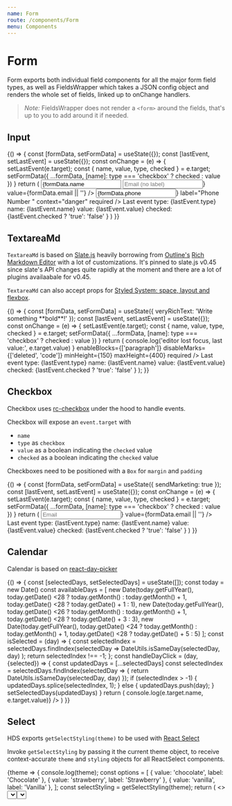 ```yaml
---
name: Form
route: /components/Form
menu: Components
---
```




# Form

Form exports both individual field components for all the major form field types,
as well as FieldsWrapper which takes a JSON config object and renders the whole set of fields, linked up to onChange handlers.

> _Note:_ FieldsWrapper does not render a `<form>` around the fields, that's up to you to add around it if needed.

## Input

<Props of={Input} />

<Playground>
  {() => {
    const [formData, setFormData] = useState({});
    const [lastEvent, setLastEvent] = useState({});
    const onChange = (e) => {
      setLastEvent(e.target);
      const { name, value, type, checked } = e.target;
      setFormData({ ...formData, [name]: type === 'checkbox' ? checked : value })
    }
    return (
      <Flex>
        <Box margin="base" padding="base" maxWidth="400px">
          <Input
            name="name"
            label="Name (with default marginBottom)"
            placeholder="Name"
            onChange={onChange}
            value={formData.name || ''}
          />
          <Input
            name="email"
            placeholder="Email (no label)"
            onChange={onChange}
            icon={<FiMail />}
            value={formData.email || ''}
          />
          <Input
            marginBottom="none"
            name="phone"
            type="tel"
            placeholder="Phone number (no marginBottom)"
            onChange={onChange}
            value={formData.phone || ''}
            icon={<FiPhone />}
            label="Phone Number "
            context="danger"
            required
          />
        </Box>
        <Box 
          margin="base" 
          padding="base" 
          maxWidth="300px" 
          bg="neutral.darker" 
          color="white" 
          borderRadius="5px"
        >
          <Paragraph>
            Last event
          </Paragraph>
          <UnorderedList>
            <ListItem>
              type: {lastEvent.type}
            </ListItem>
            <ListItem>
              name: {lastEvent.name}
            </ListItem>
            <ListItem>
              value: {lastEvent.value}
            </ListItem>
            <ListItem>
              checked: {lastEvent.checked ? 'true': 'false' }
            </ListItem>
          </UnorderedList>
        </Box>
      </Flex>
    )
  }}
</Playground>

## TextareaMd

`TextareaMd` is based on [Slate.js](https://docs.slatejs.org) heavily borrowing from [Outline's](http://getoutline.com) [Rich Markdown Editor](https://github.com/outline/rich-markdown-editor) with a lot of customizations.
It's pinned to slate.js v0.45 since slate's API changes quite rapidly at the moment and there are a lot of plugins availaabale for v0.45.

<Props of={TextareaMd} />

`TextareaMd` can also accept props for [Styled System: space, layout and flexbox](https://styled-system.com/api).

<Playground>
  {() => {
    const [formData, setFormData] = useState({ veryRichText: 'Write something **bold**!' });
    const [lastEvent, setLastEvent] = useState({});
    const onChange = (e) => {
      setLastEvent(e.target);
      const { name, value, type, checked } = e.target;
      setFormData({ ...formData, [name]: type === 'checkbox' ? checked : value })
    }
    return (
      <Flex>
        <Box margin="base" padding="base" maxWidth="500px">
          <TextareaMd
            name="veryRichText"
            label="Write something exciting"
            initialValue={formData.veryRichText || ''}
            onChange={onChange}
            onBlur={e =>
              console.log('editor lost focus, last value:', e.target.value)
            }
            enableBlocks={['paragraph']}
            disableMarks={['deleted', 'code']}
            minHeight={150}
            maxHeight={400}
            required
          />
        </Box>
        <Box 
          margin="base" 
          padding="base" 
          maxWidth="300px" 
          bg="neutral.darker" 
          color="white" 
          borderRadius="5px"
        >
          <Paragraph>
            Last event
          </Paragraph>
          <UnorderedList>
            <ListItem>
              type: {lastEvent.type}
            </ListItem>
            <ListItem>
              name: {lastEvent.name}
            </ListItem>
            <ListItem>
              value: {lastEvent.value}
            </ListItem>
            <ListItem>
              checked: {lastEvent.checked ? 'true': 'false' }
            </ListItem>
          </UnorderedList>
        </Box>
      </Flex>
    );
  }}
</Playground>

## Checkbox

Checkbox uses [rc-checkbox](https://github.com/react-component/checkbox) under the hood to handle events.

<Props of={Checkbox} />

Checkbox will expose an `event.target` with
* `name`
* `type` as `checkbox`
* `value` as a boolean indicating the `checked` value
* `checked` as a boolean indicating the `checked` value

Checkboxes need to be positioned with a `Box` for `margin` and `padding`

<Playground>
  {() => {
    const [formData, setFormData] = useState({ sendMarketing: true });
    const [lastEvent, setLastEvent] = useState({});
    const onChange = (e) => {
      setLastEvent(e.target);
      const { name, value, type, checked } = e.target;
      setFormData({ ...formData, [name]: type === 'checkbox' ? checked : value })
    }
    return (
      <Flex>
        <Box margin="base" padding="base" maxWidth="400px">
        <Input
            name="email"
            label="Email address"
            placeholder="Email"
            onChange={onChange}
            icon={<FiMail />}
            value={formData.email || ''}
          />
          <Box marginY="small">
            <Checkbox
              name="sendMarketing"
              checked={formData.sendMarketing || false}
              onChange={onChange}
              label="Send me marketing junk"
            />
          </Box>
          <Box marginY="small">
            <Checkbox
              name="acceptTandC"
              checked={formData.acceptTandC || false}
              onChange={onChange}
              label="I accept the Terms and Conditions"
            />
          </Box>
        </Box>
        <Box 
          margin="base" 
          padding="base" 
          maxWidth="300px" 
          bg="neutral.darker" 
          color="white" 
          borderRadius="5px"
        >
          <Paragraph>
            Last event
          </Paragraph>
          <UnorderedList>
            <ListItem>
              type: {lastEvent.type}
            </ListItem>
            <ListItem>
              name: {lastEvent.name}
            </ListItem>
            <ListItem>
              value: {lastEvent.value}
            </ListItem>
            <ListItem>
              checked: {lastEvent.checked ? 'true': 'false' }
            </ListItem>
          </UnorderedList>
        </Box>
      </Flex>
    )
  }}
</Playground>

## Calendar

Calendar is based on [react-day-picker](http://react-day-picker.js.org/)

<Props of={Calendar} />

<Playground>
  {() => {
    const [selectedDays, setSelectedDays] = useState([]);
    const today = new Date()
    const availableDays = [
      new Date(today.getFullYear(), today.getDate() <28 ? today.getMonth() : today.getMonth() + 1, today.getDate() <28 ? today.getDate() + 1 : 1),
      new Date(today.getFullYear(), today.getDate() <26 ? today.getMonth() : today.getMonth() + 1, today.getDate() <28 ? today.getDate() + 3 : 3),
      new Date(today.getFullYear(), today.getDate() <24 ? today.getMonth() : today.getMonth() + 1, today.getDate() <28 ? today.getDate() + 5 : 5)
    ];
    const isSelected = (day) => {
      const selectedIndex = selectedDays.findIndex(selectedDay =>
        DateUtils.isSameDay(selectedDay, day)
      );
      return selectedIndex !== -1;
    };
    const handleDayClick = (day, {selected}) => {
      const updatedDays = [...selectedDays]
      const selectedIndex = selectedDays.findIndex(selectedDay => {
          return DateUtils.isSameDay(selectedDay, day)
      });
      if (selectedIndex > -1) {
        updatedDays.splice(selectedIndex, 1);
      } else {
        updatedDays.push(day);
      }
      setSelectedDays(updatedDays)
    }
    return (
      <Calendar
        placeholder="First Name"
        availableDays={availableDays}
        selectedDays={isSelected}
        onDayClick={handleDayClick}
        onChange={e => console.log(e.target.name, e.target.value)}
      />
    )
}}
</Playground>

## Select

HDS exports `getSelectStyling(theme)` to be used with [React Select](https://react-select.com)

Invoke `getSelectStyling` by passing it the current theme object, to receive context-accurate `theme` and `styling` objects for all ReactSelect components.

<Playground>
  <ThemeConsumer>
    {theme => {
      console.log(theme);
      const options = [
        { value: 'chocolate', label: 'Chocolate' },
        { value: 'strawberry', label: 'Strawberry' },
        { value: 'vanilla', label: 'Vanilla' },
      ];
      const selectStyling = getSelectStyling(theme);
      return (
        <>
          <Select options={options} {...selectStyling} />
          <Box padding="small" />
          <Select
            defaultValue={[options[2], options[3]]}
            isMulti
            name="food"
            options={options}
            {...selectStyling}
          />
        </>
      );
    }}
  </ThemeConsumer>
</Playground>

## RangeSlider

<Props of={RangeSlider} />
Props table might not render due to a [bug in docz](https://github.com/pedronauck/docz/issues/777)

<Playground>
  {() => {
    const [formData, setFormData] = useState({});
    const [lastEvent, setLastEvent] = useState({});
    const onChange = (e) => {
      setLastEvent(e.target);
      const { name, value } = e.target;
      setFormData({ ...formData, [name]: value })
    }
    return (
      <Flex>
        <Box margin="base" padding="base" maxWidth="400px">
          <Box bg="neutral.lighter">
            <RangeSlider
              name="engagement"
              value={formData.engagement}
              onChange={onChange}
            />
          </Box>
        </Box>
        <Box 
          margin="base" 
          padding="base" 
          maxWidth="300px" 
          bg="neutral.darker" 
          color="white" 
          borderRadius="5px"
        >
          <Paragraph>
            Last event
          </Paragraph>
          <UnorderedList>
            <ListItem>
              type: {lastEvent.type}
            </ListItem>
            <ListItem>
              name: {lastEvent.name}
            </ListItem>
            <ListItem>
              value: {lastEvent.value}
            </ListItem>
            <ListItem>
              checked: {lastEvent.checked ? 'true': 'false' }
            </ListItem>
          </UnorderedList>
        </Box>
      </Flex>
    )
  }}
</Playground>

## Errors

<Props of={Errors} />
Props table might not render due to a [bug in docz](https://github.com/pedronauck/docz/issues/777)

<Playground>
  <Errors
    errors={[
      { msg: 'Custom errors from the backend' },
      new Error('And standard errors are supported'),
    ]}
  />
</Playground>

## Fields

<Props of={Fields} />

To render a complete form (without the form tag) use the `Fields` component.

Provide a config in object format like this:

```
fields = [
    {
      name: 'name',
      type: 'group',
      title: 'So, what is your name?',
      list: [
        {
          name: 'first_name',
          type: 'text',
          label: 'Your first name',
          placeholder: 'First name',
          required: true,
          renderWidth: 'full',
          maxLength: 25,
        },
        {
          name: 'last_name',
          type: 'text',
          label: 'Your surname',
          explain: 'Let me explain this',
          placeholder: 'Last Name',
          required: true,
          renderWidth: 'full',
          props: { marginBottom: 'none' }
        },
      ],
    },
    {
      name: 'pitch',
      type: 'textarea',
      title:
        'Pitch me baby, one more time! You got 30 seconds or 100 words. Go.',
      label: 'Your Pitch',
      required: true,
      maxLength: 300,
      props: { minHeight: '150px' }
    },
    {
      name: 'ready',
      type: 'checkbox',
      label: `I'm ready`,
    },
   {
      name: 'favourite_icecream',
      type: 'select',
      title:
        `What's your favourite ice cream flavor?`,
      label:
        `Select it from here`,
      explain: 'Start typing to find your favorite flavor',
      options: [
        { value: 'chocolate', label: 'Chocolate' },
        { value: 'strawberry', label: 'Strawberry' },
        { value: 'vanilla', label: 'Vanilla' }
      ]
    },
  ]
```

Field objects need to have a key `type` with one of the following values:

- `textarea` - renders a TextareaMd
- `creatable-select` - renders a [react-select Creatable](https://react-select.com/creatable) with HDS styling
- `select` or `multi-select` - renders a [react-select Select](https://react-select.com/home) with HDS styling (and `isMulti` prop)
- `async-select` - renders a [react-select Async](https://react-select.com/async) with HDS styling
- `group` - renderes adjecent fields, use the same field type for best layout, pass in grouped children fields in `list` key.
- any other type renders an [Input](#input) field and passes on the type as a prop
- **deprecated** `inline-submit` - renders an input field with an adjecent Seumut button (used in chat only, doesn't work well in conjuction with other fields.)

<Playground>
  {() => {
    const fieldsConfig = [
      {
        name: 'name',
        type: 'group',
        title: 'So, what is your name?',
        required: true,
        list: [
          {
            name: 'first_name',
            type: 'text',
            label: 'Your first name',
            placeholder: 'First name',
            required: true,
            renderWidth: 'full',
            maxLength: 25,
          },
          {
            name: 'last_name',
            type: 'text',
            label: 'Your surname',
            explain: 'Let me explain this',
            placeholder: 'Last Name',
            required: true,
            renderWidth: 'full',
            props: { marginBottom: 'none' }
          },
        ],
      },
      {
        name: 'email',
        type: 'email',
        title: 'Provide your email for any communications',
        label: 'Email',
        explain: 'Your email address will not be shared with any third parties',
        placeholder: 'yourname@example.org',
        required: true,
        props: { marginBottom: 'none' }
      },
      {
      name: 'name',
      type: 'group',
      title: 'Socials...',
      list: [
          {
            name: 'instagram',
            type: 'text',
            label: 'Instagram',
            required: true,
            icon: <FiInstagram />
          },
          {
            name: 'linkedin',
            type: 'text',
            label: 'LinkedIn Profile URL',
            icon: <FiLinkedin />
          },
        ],
      },
      {
        name: 'pitch',
        type: 'textarea',
        title:
          'Pitch me baby, one more time! You got 30 seconds or 100 words. Go.',
        label: 'Your Pitch',
        required: true,
        maxLength: 300,
        props: { minHeight: '100px' }
      },
      {
        name: 'ready',
        type: 'checkbox',
        label: `I'm ready`,
      },
      {
        name: 'favourite_icecream',
        type: 'select',
        title:
          `What's your favourite ice cream flavor?`,
        label:
          `Select it from here`,
        explain: 'Start typing to find your favorite flavor',
        options: [
          { value: 'chocolate', label: 'Chocolate' },
          { value: 'strawberry', label: 'Strawberry' },
          { value: 'vanilla', label: 'Vanilla' }
        ]
      },
      {
        name: 'message',
        type: 'inline-submit',
        placeholder: 'Type your message...',
        title: 'Chat with your host:',
        label: 'Message',
        submitText: 'Send',
      }
    ];
    const [formData, setFormData] = useState({});
    const handleChange = (fieldName, event) => {
      if (event && typeof event.preventDefault === 'function') {
        event.preventDefault();
      }
      if (event && event.target) {
        let newFormData = {
          ...formData,
          [fieldName]: event.target.value || event.target.checked
        }
        setFormData(newFormData)
      }
    }
    const fieldsWithData = fieldsConfig.map((field) => {
        if (field.type === 'group') {
          let fieldsWithValue = { ...field };
          if (fieldsWithValue.list) {
            fieldsWithValue.list = fieldsWithValue.list.map((groupField) => {
              return { ...groupField, value: formData[groupField.name] };
            });
          }
          return fieldsWithValue;
        } else if(field.type === 'checkbox') {
          return { ...field, checked: formData[field.name] || false };
        } else {
          return { ...field, value: formData[field.name] };
        }
      });
    return (
      <Fields fields={fieldsWithData} onChange={handleChange} />
    );
}}
</Playground>

Can also be used to provide more styling to individual fields (such as: `maxLength`)

<Playground>
  {() => {
    const fieldsConfig = [
      {
        name: 'linkedin',
        type: 'text',
        label: 'LinkedIn Profile URL',
        icon: <FiLinkedin />,
        maxLength: 70
      },
      {
        name: 'pitch',
        type: 'textarea',
        title:
          'Pitch me baby, one more time! You got 30 seconds or 100 words. Go.',
        label: 'Your Pitch',
        required: true,
        maxLength: 300,
        props: { minHeight: '100px' }
      }
    ];
    const handleChange = (fieldName, event) => {
      console.log(event.target)
    }
    return (
      <Fields fields={fieldsConfig} onChange={handleChange} />
    );
}}
</Playground>

## Sortable Drag&Drop Fields

<Props of={FieldsSortable} />

`FieldsSortable` behaves just like `Fields` with the only difference that it doesn't support grouped fields. It adds drag handles to each field and allows them to be ordered.

The drag and drop functionality is added by [react beautiful dnd](https://github.com/atlassian/react-beautiful-dnd), but `FieldsSortable` doesn't expose it's API, it'll take care of sorting the fields array and passes the sorted array back when it calls `onSort`.

<Playground>
  {() => {
    const [fieldsConfig, setFieldsConfig] = useState([
      {
        name: 'thing1',
        type: 'text',
        label: 'First thing',
      },
      {
        name: 'thing2',
        type: 'text',
        label: 'Second thing',
      },
      {
        name: 'thing3',
        type: 'text',
        label: 'Third thing',
      },
      {
        name: 'thing4',
        type: 'text',
        label: 'Fourth thing',
      },
    ]);
    const [formData, setFormData] = useState({});
    const handleChange = (fieldName, event) => {
      if (event && typeof event.preventDefault === 'function') {
        event.preventDefault();
      }
      if (event && event.target && event.target.value) {
        newFormData = {
          ...formData,
          [fieldName]: event.target.value || event.target.checked
        }
      }
      setFormData(newFormData)
    }
    const handleSort = (newFieldsConfig) => {
      console.log(newFieldsConfig)
      setFieldsConfig(newFieldsConfig)
    }
    const fieldsWithData = fieldsConfig.map((field) => {
        return field.type === 'checkbox'
         ? { ...field, checked: formData[field.name] }
         : { ...field, value: formData[field.name] };
      });
    return (
      <FieldsSortable fields={fieldsWithData} onChange={handleChange} onSort={handleSort}/>
    );
}}
</Playground>
